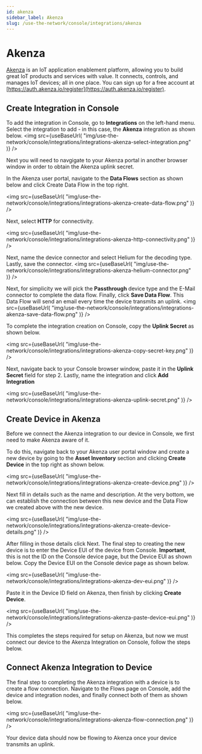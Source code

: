 ```yaml
---
id: akenza 
sidebar_label: Akenza
slug: /use-the-network/console/integrations/akenza
---
```


# Akenza


[Akenza](https://www.akenza.io/) is an IoT application enablement platform, allowing you to build great IoT products and services with value. It connects, controls, and manages IoT devices; all in one place. You can sign up for a free account at [https://auth.akenza.io/register](https://auth.akenza.io/register).

## Create Integration in Console

To add the integration in Console, go to **Integrations** on the left-hand menu.
Select the integration to add - in this case, the **Akenza** integration as
shown below.
<img
  src={useBaseUrl(
    "img/use-the-network/console/integrations/integrations-akenza-select-integration.png"
  )}
/>

Next you will need to navgigate to your Akenza portal in another browser window in order to obtain the Akenza uplink secret.

In the Akenza user portal, navigate to the **Data Flows** section as shown below and click Create Data Flow in the top right.

<img
  src={useBaseUrl(
    "img/use-the-network/console/integrations/integrations-akenza-create-data-flow.png"
  )}
/>

Next, select **HTTP** for connectivity.


<img
  src={useBaseUrl(
    "img/use-the-network/console/integrations/integrations-akenza-http-connectivity.png"
  )}
/>

Next, name the device connector and select Helium for the decoding type. Lastly, save the connector.
<img
  src={useBaseUrl(
    "img/use-the-network/console/integrations/integrations-akenza-helium-connector.png"
  )}
/>

Next, for simplicity we will pick the **Passthrough** device type and the E-Mail connector to complete the data flow. Finally, click **Save Data Flow**. This Data Flow will send an email every time the device transmits an uplink.
<img
  src={useBaseUrl(
    "img/use-the-network/console/integrations/integrations-akenza-save-data-flow.png"
  )}
/>

To complete the integration creation on Console, copy the **Uplink Secret** as shown below.

<img
  src={useBaseUrl(
    "img/use-the-network/console/integrations/integrations-akenza-copy-secret-key.png"
  )}
/>

Next, navigate back to your Console browser window, paste it in the **Uplink Secret** field for step 2. Lastly, name the integration and click **Add Integration**

<img
  src={useBaseUrl(
    "img/use-the-network/console/integrations/integrations-akenza-uplink-secret.png"
  )}
/>

## Create Device in Akenza

Before we connect the Akenza integration to our device in Console, we first need to make Akenza aware of it.

To do this, navigate back to your Akenza user portal window and create a new device by going to the **Asset Inventory** section and clicking **Create Device** in the top right as shown below.

<img
  src={useBaseUrl(
    "img/use-the-network/console/integrations/integrations-akenza-create-device.png"
  )}
/>

Next fill in details such as the name and description. At the very bottom, we can establish the connection between this new device and the Data Flow we created above with the new device.

<img
  src={useBaseUrl(
    "img/use-the-network/console/integrations/integrations-akenza-create-device-details.png"
  )}
/>

After filling in those details click Next. The final step to creating the new device is to enter the Device EUI of the device from Console. **Important**, this is not the ID on the Console device page, but the Device EUI as shown below. Copy the Device EUI on the Console device page as shown below.

<img
  src={useBaseUrl(
    "img/use-the-network/console/integrations/integrations-akenza-dev-eui.png"
  )}
/>

Paste it in the Device ID field on Akenza, then finish by clicking **Create Device**.

<img
  src={useBaseUrl(
    "img/use-the-network/console/integrations/integrations-akenza-paste-device-eui.png"
  )}
/>

This completes the steps required for setup on Akenza, but now we must connect our device to the Akenza Integration on Console, follow the steps below.

## Connect Akenza Integration to Device

The final step to completing the Akenza integration with a device is to create a flow connection. Navigate to the Flows page on Console, add the device and integration nodes, and finally connect both of them as shown below. 

<img
  src={useBaseUrl(
    "img/use-the-network/console/integrations/integrations-akenza-flow-connection.png"
  )}
/>

Your device data should now be flowing to Akenza once your device transmits an uplink.